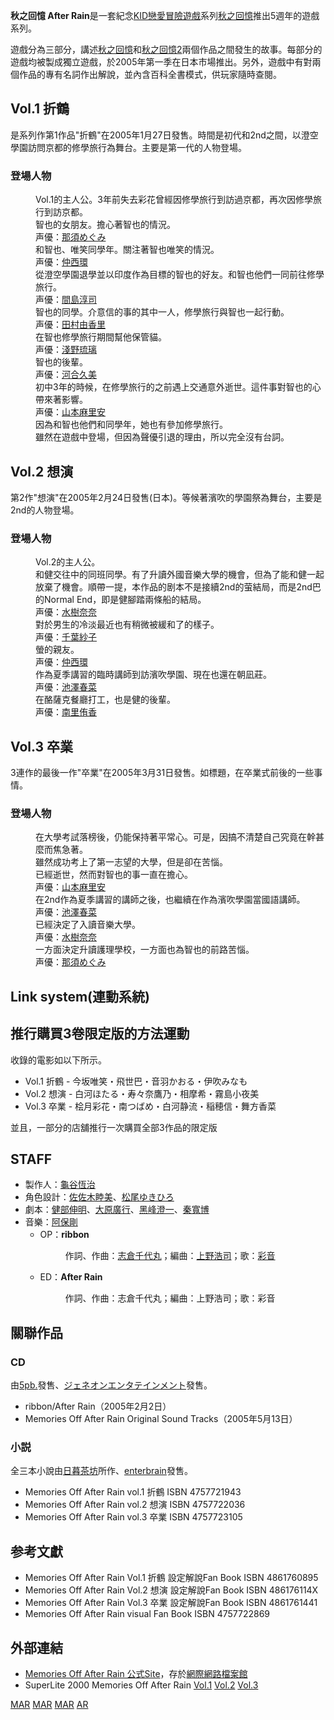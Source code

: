 {{Multiple issues|
{{primarysources|time=2019-07-10T01:17:59+00:00}}
{{Notability Unreferenced |time=2009-05-24T07:32:10+00:00 }}{{No footnotes|time=2020-09-14T14:31:38+00:00}}
}}
<!-- 本调用由 {{subst:Notability Unreferenced/auto}} 自动产生。 -->
{{Infobox animanga/Headerofja
|標題=秋之回憶 After Rain
|圖像=
|size=
|說明= 
|日文名稱= メモリーズオフ アフターレイン
|英文名稱= Memories Off After Rain
|假名= 
|羅馬字=
|類型= [[戀愛冒險遊戲|戀愛冒險遊戲]]
}}
{{Infobox animanga/Game
|Plat= [[PlayStation_2|PlayStation 2]]<br/>[[Windows/2000/XP|Windows/2000/XP]]（日、中文）<br/>[[PlayStation_Portable|PlayStation Portable]]（2009）
|Spec= 
|Recommend= 
|Engine= 
|Patch= 
|Dev={{flagicon|Japan}}[[KID|KID]]
|Pub={{flagicon|Japan}}KID<br/>{{flagicon|Taiwan}}[[光譜資訊|光譜資訊]]（繁體中文）
|Producer= 
|Director= 
|Scenario= 
|CharacterDesign= [[佐佐木睦美|佐佐木睦美]]、[[松尾ゆきひろ|松尾ゆきひろ]]
|Sound= L
|Media= DVD-ROM（PS2）<br/>UMD（PSP）
|Play= 1
|Date= '''通常版'''
*Vol.1：2005年1月27日
*Vol.2：2005年2月24日
*Vol.3：2005年3月31日
;SL2000版
*Vol.1：2006年1月26日
*Vol.2：2006年2月23日
*Vol.3：2006年3月30日
|Released= 
|Price= CERO12（3作全）
|Sale= 
|Rating= 全年齡
|Device= 
|ContentsIcon= 戀愛
|Name= 不可
|End= Vol.1：4<br>Vol.2：3<br>Vol.3：3
|Save= 60+快速存檔60
|Size= 
|QSave= 
|QLoad= 
|Continue= 
|Screen= 
|FScreen= 
|Music= 
|Voice= 主人公除外
|Log= 
|CGMode= 有
|MMode= 有
|EMode= 無
|Skip= 全文/已讀
|Auto= 有
|Etc= 
}}
{{Infobox animanga/Footer}}

'''秋之回憶 After Rain'''是一套紀念[[KID|KID]][[戀愛冒險遊戲|戀愛冒險遊戲]]系列[[秋之回憶系列|秋之回憶]]推出5週年的遊戲系列。

遊戲分為三部分，講述[[秋之回憶|秋之回憶]]和[[秋之回憶2|秋之回憶2]]兩個作品之間發生的故事。每部分的遊戲均被製成獨立遊戲，於2005年第一季在日本市場推出。另外，遊戲中有對兩個作品的專有名詞作出解說，並內含百科全書模式，供玩家隨時查閱。

== Vol.1 折鶴 ==
是系列作第1作品"折鶴"在2005年1月27日發售。時間是初代和2nd之間，以澄空學園訪問京都的修學旅行為舞台。主要是第一代的人物登場。

=== 登場人物 ===
{{main|秋之回憶系列登場人物}}
;{{nihongo|三上 智也|三上 智也|みかみ ともや}}
:Vol.1的主人公。3年前失去彩花曾經因修學旅行到訪過京都，再次因修學旅行到訪京都。
;{{nihongo|今坂 唯笑|今坂 唯笑|いまさか ゆえ}}
:智也的女朋友。擔心著智也的情況。
:声優：[[那須めぐみ|那須めぐみ]]
;{{nihongo|飛世 巴|飛世 巴|とびせ ともえ}}
:和智也、唯笑同學年。關注著智也唯笑的情況。 
:声優：[[仲西環|仲西環]]
;{{nihongo|稻穗 信|稲穂 信|いなほ しん}}
:從澄空學園退學並以印度作為目標的智也的好友。和智也他們一同前往修學旅行。 
:声優：[[間島淳司|間島淳司]]
;{{nihongo|音羽 香|音羽 かおる|おとわ かおる}}
:智也的同學。介意信的事的其中一人，修學旅行與智也一起行動。
:声優：[[田村由香里|田村由香里]]
;{{nihongo|霧島 小夜美|霧島 小夜美|きりしま こよみ}}
:在智也修學旅行期間幫他保管貓。 
:声優：[[淺野琉璃|淺野琉璃]]
;{{nihongo|伊吹 美奈裳|伊吹 みなも|いぶき みなも}}
:智也的後輩。 
:声優：[[河合久美|河合久美]]
;{{nihongo|檜月 彩花|桧月 彩花|ひづき あやか}}
:初中3年的時候，在修學旅行的之前遇上交通意外逝世。這件事對智也的心帶來著影響。
:声優：[[山本麻里安|山本麻里安]]
;{{nihongo|雙海 詩音|双海 詩音|ふたみ しおん}}
:因為和智也他們和同學年，她也有參加修學旅行。
:雖然在遊戲中登場，但因為聲優引退的理由，所以完全沒有台詞。

== Vol.2 想演 ==
第2作"想演"在2005年2月24日發售(日本)。等候著濱吹的學園祭為舞台，主要是2nd的人物登場。

=== 登場人物 ===
;{{nihongo|伊波 健|伊波 健|いなみ けん}}
:Vol.2的主人公。
;{{nihongo|白河 螢|白河 ほたる|しらかわ ほたる}}
:和健交往中的同班同學。有了升讀外國音樂大學的機會，但為了能和健一起放棄了機會。順帶一提，本作品的剧本不是接續2nd的萤結局，而是2nd巴的Normal End，即是健腳踏兩條船的結局。
:声優：[[水樹奈奈|水樹奈奈]]
;{{nihongo|壽壽奈 鷹乃|寿々奈 鷹乃|すずな たかの}}
:對於男生的冷淡最近也有稍微被緩和了的樣子。
:声優：[[千葉紗子|千葉紗子]]
;{{nihongo|飛世 巴|飛世 巴|とびせ ともえ}}
:螢的親友。 
:声優：[[仲西環|仲西環]]
;{{nihongo|南 燕|南 つばめ|みなみ つばめ}}
:作為夏季講習的臨時講師到訪濱吹學園、現在也還在朝凪莊。 
:声優：[[池澤春菜|池澤春菜]]
;{{nihongo|相摩 希|相摩 希|そうま めぐみ}}
:在酪薩克餐廳打工，也是健的後輩。
:声優：[[南里侑香|南里侑香]]

== Vol.3 卒業 ==
3連作的最後一作"卒業"在2005年3月31日發售。如標題，在卒業式前後的一些事情。

=== 登場人物 ===
;{{nihongo|三上 智也|三上 智也|みかみ ともや}}
:在大學考試落榜後，仍能保持著平常心。可是，因搞不清楚自己究竟在幹甚麼而焦急著。
;{{nihongo|伊波 健|伊波 健|いなみ けん}}
:雖然成功考上了第一志望的大學，但是卻在苦惱。
;{{nihongo|檜月 彩花|桧月 彩花|ひづき あやか}}
:已經逝世，然而對智也的事一直在擔心。 
:声優：[[山本麻里安|山本麻里安]]
;{{nihongo|南 燕|南 つばめ|みなみ つばめ}}
:在2nd作為夏季講習的講師之後，也繼續在作為濱吹學園當國語講師。 
:声優：[[池澤春菜|池澤春菜]]
;{{nihongo|白河 螢|白河 ほたる|しらかわ ほたる}}
:已經決定了入讀音樂大學。 
:声優：[[水樹奈奈|水樹奈奈]]
;{{nihongo|今坂 唯笑|今坂 唯笑|いまさか ゆえ}}
:一方面決定升讀護理學校，一方面也為智也的前路苦惱。 
:声優：[[那須めぐみ|那須めぐみ]]

== Link system(連動系統) ==

== 推行購買3卷限定版的方法運動 ==

收錄的電影如以下所示。
*Vol.1 折鶴 - 今坂唯笑・飛世巴・音羽かおる・伊吹みなも
*Vol.2 想演 - 白河ほたる・寿々奈鷹乃・相摩希・霧島小夜美
*Vol.3 卒業 - 桧月彩花・南つばめ・白河静流・稲穂信・舞方香菜

並且，一部分的店舖推行一次購買全部3作品的限定版

== STAFF ==
*製作人：[[龜谷恆治|龜谷恆治]]
*角色設計：[[佐佐木睦美|佐佐木睦美]]、[[松尾ゆきひろ|松尾ゆきひろ]]
*劇本：[[健部伸明|健部伸明]]、[[大原廣行|大原廣行]]、[[黑峰澄一|黑峰澄一]]、[[秦寬博|秦寬博]]
*音樂：[[阿保剛|阿保剛]]
**OP：'''ribbon'''
**:作詞、作曲：[[志倉千代丸|志倉千代丸]]；編曲：[[上野浩司|上野浩司]]；歌：[[彩音|彩音]]
**ED：'''After Rain'''
**:作詞、作曲：志倉千代丸；編曲：上野浩司；歌：彩音

== 關聯作品 ==
=== CD ===
由[[5pb.|5pb.]]發售、[[ジェネオンエンタテインメント|ジェネオンエンタテインメント]]發售。
*ribbon/After Rain（2005年2月2日）
*Memories Off After Rain Original Sound Tracks（2005年5月13日）

=== 小説 ===
全三本小說由[[日暮茶坊|日暮茶坊]]所作、[[enterbrain|enterbrain]]發售。
*Memories Off After Rain vol.1 折鶴 ISBN 4757721943
*Memories Off After Rain vol.2 想演 ISBN 4757722036
*Memories Off After Rain vol.3 卒業 ISBN 4757723105

== 参考文獻 ==
*Memories Off After Rain Vol.1 折鶴 設定解說Fan Book ISBN 4861760895
*Memories Off After Rain Vol.2 想演 設定解說Fan Book ISBN 486176114X
*Memories Off After Rain Vol.3 卒業 設定解說Fan Book ISBN 4861761441
*Memories Off After Rain visual Fan Book ISBN 4757722869

== 外部連結 ==
*[https://web.archive.org/web/20070107003740/http://www.kid-game.co.jp/kid/game/game_galkid/memoff/game/afterrain/index.htm Memories Off After Rain 公式Site]，存於[[網際網路檔案館|網際網路檔案館]]
*SuperLite 2000 Memories Off After Rain [http://www.success-corp.co.jp/software/sl2000/after_rain_orizuru/index.html Vol.1] [http://www.success-corp.co.jp/software/sl2000/after_rain_souen/index.html Vol.2] [http://www.success-corp.co.jp/software/sl2000/after_rain_sotugyo/index.html Vol.3]

{{Memories Off}}

[[Category:2005年電子遊戲|MAR]]
[[Category:PlayStation_Portable遊戲|MAR]]
[[Category:PlayStation_2遊戲|MAR]]
[[Category:告别回憶系列|AR]]
